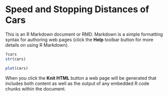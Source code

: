 Speed and Stopping Distances of Cars
========================================================

This is an R Markdown document or RMD. Markdown is a simple formatting syntax for authoring web pages (click the **Help** toolbar button for more details on using R Markdown).



```{r}
?cars
str(cars)
```

```{r}
plot(cars)
```




When you click the **Knit HTML** button a web page will be generated that includes both content as well as the output of any embedded R code chunks within the document.
